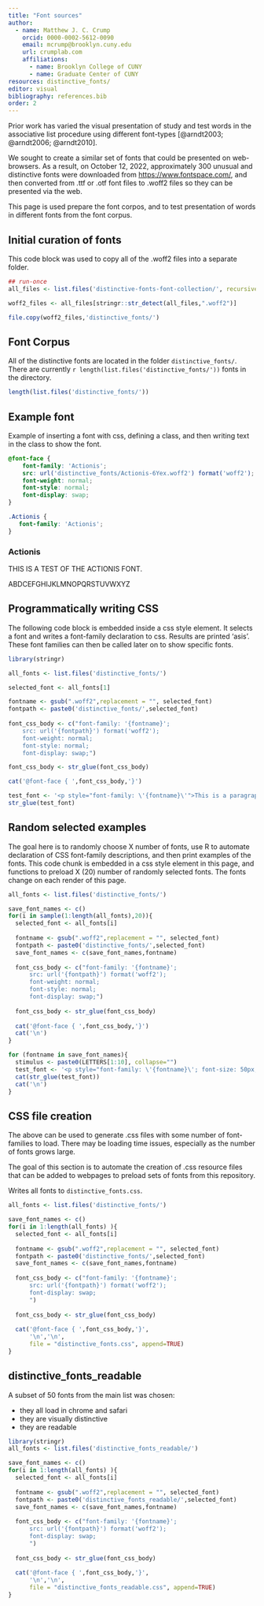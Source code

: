 ```yaml
---
title: "Font sources"
author:
  - name: Matthew J. C. Crump
    orcid: 0000-0002-5612-0090
    email: mcrump@brooklyn.cuny.edu
    url: crumplab.com
    affiliations:
      - name: Brooklyn College of CUNY
      - name: Graduate Center of CUNY
resources: distinctive_fonts/
editor: visual
bibliography: references.bib
order: 2
---
```


Prior work has varied the visual presentation of study and test words in the associative list procedure using different font-types [@arndt2003; @arndt2006; @arndt2010].

We sought to create a similar set of fonts that could be presented on web-browsers. As a result, on October 12, 2022, approximately 300 unusual and distinctive fonts were downloaded from <https://www.fontspace.com/>, and then converted from .ttf or .otf font files to .woff2 files so they can be presented via the web.

This page is used prepare the font corpos, and to test presentation of words in different fonts from the font corpus.

## Initial curation of fonts

This code block was used to copy all of the .woff2 files into a separate folder.

```r
## run-once
all_files <- list.files('distinctive-fonts-font-collection/', recursive= TRUE, full.names=TRUE)

woff2_files <- all_files[stringr::str_detect(all_files,".woff2")]

file.copy(woff2_files,'distinctive_fonts/')
```

## Font Corpus

All of the distinctive fonts are located in the folder `distinctive_fonts/`. There are currently `r length(list.files('distinctive_fonts/'))` fonts in the directory.

```r
length(list.files('distinctive_fonts/'))
```

## Example font

Example of inserting a font with css, defining a class, and then writing text in the class to show the font.

```css

@font-face {
    font-family: 'Actionis';
    src: url('distinctive_fonts/Actionis-6Yex.woff2') format('woff2');
    font-weight: normal;
    font-style: normal;
    font-display: swap;
}

.Actionis {
   font-family: 'Actionis';
}

```

::: Actionis
### Actionis {.Actionis}

THIS IS A TEST OF THE ACTIONIS FONT.

::: {.h1 .Actionis}
ABDCEFGHIJKLMNOPQRSTUVWXYZ
:::
:::

## Programmatically writing CSS

The following code block is embedded inside a css style element. It selects a font and writes a font-family declaration to css. Results are printed 'asis'. These font families can then be called later on to show specific fonts.

```r
library(stringr)

all_fonts <- list.files('distinctive_fonts/')

selected_font <- all_fonts[1]

fontname <- gsub(".woff2",replacement = "", selected_font)
fontpath <- paste0('distinctive_fonts/',selected_font)
  
font_css_body <- c("font-family: '{fontname}';
    src: url('{fontpath}') format('woff2');
    font-weight: normal;
    font-style: normal;
    font-display: swap;")

font_css_body <- str_glue(font_css_body)

cat('@font-face { ',font_css_body,'}')

```

````{=html}
<style type="text/css">

```r
library(stringr)

all_fonts <- list.files('distinctive_fonts/')

selected_font <- all_fonts[1]

fontname <- gsub(".woff2",replacement = "", selected_font)
fontpath <- paste0('distinctive_fonts/',selected_font)
  
font_css_body <- c("font-family: '{fontname}';
    src: url('{fontpath}') format('woff2');
    font-weight: normal;
    font-style: normal;
    font-display: swap;")

font_css_body <- str_glue(font_css_body)

cat('@font-face { ',font_css_body,'}')

```

</style>
````

```r

test_font <- '<p style="font-family: \'{fontname}\'">This is a paragraph written in {fontname}.</p>'
str_glue(test_font)

```

## Random selected examples

The goal here is to randomly choose X number of fonts, use R to automate declaration of CSS font-family descriptions, and then print examples of the fonts. This code chunk is embedded in a css style element in this page, and functions to preload X (20) number of randomly selected fonts. The fonts change on each render of this page.

```r
all_fonts <- list.files('distinctive_fonts/')

save_font_names <- c()
for(i in sample(1:length(all_fonts),20)){
  selected_font <- all_fonts[i]
  
  fontname <- gsub(".woff2",replacement = "", selected_font)
  fontpath <- paste0('distinctive_fonts/',selected_font)
  save_font_names <- c(save_font_names,fontname)
    
  font_css_body <- c("font-family: '{fontname}';
      src: url('{fontpath}') format('woff2');
      font-weight: normal;
      font-style: normal;
      font-display: swap;")
  
  font_css_body <- str_glue(font_css_body)
  
  cat('@font-face { ',font_css_body,'}')
  cat('\n')
}
```

````{=html}
<style type="text/css">

```r
all_fonts <- list.files('distinctive_fonts/')

save_font_names <- c()
for(i in sample(1:length(all_fonts),20)){
  selected_font <- all_fonts[i]
  
  fontname <- gsub(".woff2",replacement = "", selected_font)
  fontpath <- paste0('distinctive_fonts/',selected_font)
  save_font_names <- c(save_font_names,fontname)
    
  font_css_body <- c("font-family: '{fontname}';
      src: url('{fontpath}') format('woff2');
      font-weight: normal;
      font-style: normal;
      font-display: swap;")
  
  font_css_body <- str_glue(font_css_body)
  
  cat('@font-face { ',font_css_body,'}')
  cat('\n')
}
```

</style>
````

```r

for (fontname in save_font_names){
  stimulus <- paste0(LETTERS[1:10], collapse="")
  test_font <- '<p style="font-family: \'{fontname}\'; font-size: 50px;"> {stimulus}.</p>'
  cat(str_glue(test_font))
  cat('\n')
}

```

## CSS file creation

The above can be used to generate .css files with some number of font-families to load. There may be loading time issues, especially as the number of fonts grows large.

The goal of this section is to automate the creation of .css resource files that can be added to webpages to preload sets of fonts from this repository.

Writes all fonts to `distinctive_fonts.css`.

```r
all_fonts <- list.files('distinctive_fonts/')

save_font_names <- c()
for(i in 1:length(all_fonts) ){
  selected_font <- all_fonts[i]
  
  fontname <- gsub(".woff2",replacement = "", selected_font)
  fontpath <- paste0('distinctive_fonts/',selected_font)
  save_font_names <- c(save_font_names,fontname)
    
  font_css_body <- c("font-family: '{fontname}';
      src: url('{fontpath}') format('woff2');
      font-display: swap;
      ")
  
  font_css_body <- str_glue(font_css_body)
  
  cat('@font-face { ',font_css_body,'}',
      '\n','\n',
      file = "distinctive_fonts.css", append=TRUE)
}

```

## distinctive_fonts_readable

A subset of 50 fonts from the main list was chosen:

  - they all load in chrome and safari
  - they are visually distinctive
  - they are readable

```r
library(stringr)
all_fonts <- list.files('distinctive_fonts_readable/')

save_font_names <- c()
for(i in 1:length(all_fonts) ){
  selected_font <- all_fonts[i]
  
  fontname <- gsub(".woff2",replacement = "", selected_font)
  fontpath <- paste0('distinctive_fonts_readable/',selected_font)
  save_font_names <- c(save_font_names,fontname)
    
  font_css_body <- c("font-family: '{fontname}';
      src: url('{fontpath}') format('woff2');
      font-display: swap;
      ")
  
  font_css_body <- str_glue(font_css_body)
  
  cat('@font-face { ',font_css_body,'}',
      '\n','\n',
      file = "distinctive_fonts_readable.css", append=TRUE)
}

```

